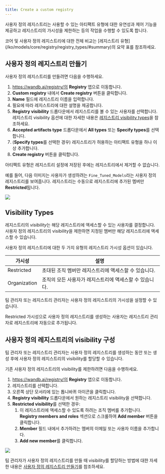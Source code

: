 ```yaml
---
title: Create a custom registry
---
```


사용자 정의 레지스트리는 사용할 수 있는 아티팩트 유형에 대한 유연성과 제어 기능을 제공하고 레지스트리의 가시성을 제한하는 등의 작업을 수행할 수 있도록 합니다.

<Info>
코어 및 사용자 정의 레지스트리에 대한 전체 비교는 [레지스트리 유형](/ko/models/core/registry/registry_types/#summary)의 요약 표를 참조하세요.
</Info>

## 사용자 정의 레지스트리 만들기

사용자 정의 레지스트리를 만들려면 다음을 수행하세요.

1. https://wandb.ai/registry/의 **Registry** 앱으로 이동합니다.
2. **Custom registry** 내에서 **Create registry** 버튼을 클릭합니다.
3. **Name** 필드에 레지스트리 이름을 입력합니다.
4. 필요에 따라 레지스트리에 대한 설명을 제공합니다.
5. **Registry visibility** 드롭다운에서 레지스트리를 볼 수 있는 사용자를 선택합니다. 레지스트리 visibility 옵션에 대한 자세한 내용은 [레지스트리 visibility types](/ko/models/core/registry/configure_registry/#registry-visibility-types)을 참조하세요.
6. **Accepted artifacts type** 드롭다운에서 **All types** 또는 **Specify types**를 선택합니다.
7. (**Specify types**를 선택한 경우) 레지스트리가 허용하는 아티팩트 유형을 하나 이상 추가합니다.
8. **Create registry** 버튼을 클릭합니다.

<Note>
아티팩트 유형은 레지스트리 설정에 저장된 후에는 레지스트리에서 제거할 수 없습니다.
</Note>

예를 들어, 다음 이미지는 사용자가 생성하려는 `Fine_Tuned_Models`라는 사용자 정의 레지스트리를 보여줍니다. 레지스트리는 수동으로 레지스트리에 추가된 멤버만 **Restricted**됩니다.

<Frame>
    <img src="/images/registry/create_registry.gif"  />
</Frame>

## Visibility Types

레지스트리의 *visibility*는 해당 레지스트리에 액세스할 수 있는 사용자를 결정합니다. 사용자 정의 레지스트리의 visibility을 제한하면 지정된 멤버만 해당 레지스트리에 액세스할 수 있습니다.

사용자 정의 레지스트리에 대한 두 가지 유형의 레지스트리 가시성 옵션이 있습니다.

| 가시성 | 설명 |
| --- | --- |
| Restricted | 초대된 조직 멤버만 레지스트리에 액세스할 수 있습니다. |
| Organization | 조직의 모든 사용자가 레지스트리에 액세스할 수 있습니다. |

팀 관리자 또는 레지스트리 관리자는 사용자 정의 레지스트리의 가시성을 설정할 수 있습니다.

Restricted 가시성으로 사용자 정의 레지스트리를 생성하는 사용자는 레지스트리 관리자로 레지스트리에 자동으로 추가됩니다.

## 사용자 정의 레지스트리의 visibility 구성

팀 관리자 또는 레지스트리 관리자는 사용자 정의 레지스트리를 생성하는 동안 또는 생성 후에 사용자 정의 레지스트리의 visibility를 할당할 수 있습니다.

기존 사용자 정의 레지스트리의 visibility를 제한하려면 다음을 수행하세요.

1. https://wandb.ai/registry/의 **Registry** 앱으로 이동합니다.
2. 레지스트리를 선택합니다.
3. 오른쪽 상단 모서리에 있는 톱니바퀴 아이콘을 클릭합니다.
4. **Registry visibility** 드롭다운에서 원하는 레지스트리 visibility을 선택합니다.
5. **Restricted visibility**를 선택한 경우:
   1. 이 레지스트리에 액세스할 수 있도록 하려는 조직 멤버를 추가합니다. **Registry members and roles** 섹션으로 스크롤하여 **Add member** 버튼을 클릭합니다.
   2. **Member** 필드 내에서 추가하려는 멤버의 이메일 또는 사용자 이름을 추가합니다.
   3. **Add new member**를 클릭합니다.

<Frame>
    <img src="/images/registry/change_registry_visibility.gif"  />
</Frame>

팀 관리자가 사용자 정의 레지스트리를 만들 때 visibility를 할당하는 방법에 대한 자세한 내용은 [사용자 정의 레지스트리 만들기](/ko/models/core/registry/create_registry/#%EC%82%AC%EC%9A%A9%EC%9E%90-%EC%A0%95%EC%9D%98-%EB%A0%88%EC%A7%80%EC%8A%A4%ED%8A%B8%EB%A6%AC-%EB%A7%8C%EB%93%A4%EA%B8%B0)를 참조하세요.
